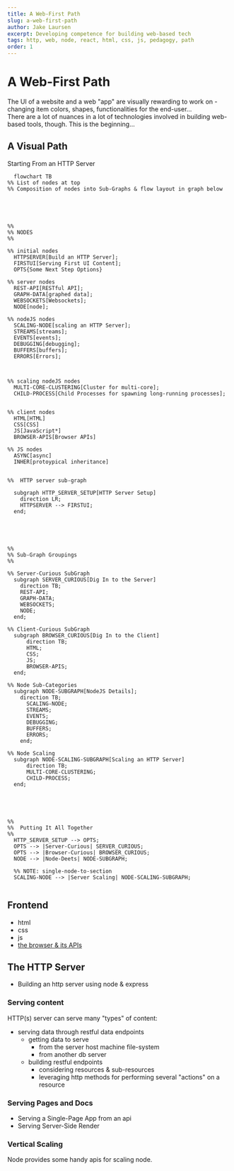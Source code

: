 ```yaml
---
title: A Web-First Path
slug: a-web-first-path
author: Jake Laursen
excerpt: Developing competence for building web-based tech
tags: http, web, node, react, html, css, js, pedagogy, path
order: 1
---
```


# A Web-First Path

The UI of a website and a web "app" are visually rewarding to work on - changing item colors, shapes, functionalities for the end-user...  
There are a lot of nuances in a lot of technologies involved in building web-based tools, though. This is the beginning...

## A Visual Path

Starting From an HTTP Server

```mermaid
  flowchart TB
%% List of nodes at top
%% Composition of nodes into Sub-Graphs & flow layout in graph below





%%
%% NODES
%%

%% initial nodes
  HTTPSERVER[Build an HTTP Server];
  FIRSTUI[Serving First UI Content];
  OPTS{Some Next Step Options}

%% server nodes
  REST-API[RESTful API];
  GRAPH-DATA[graphed data];
  WEBSOCKETS[Websockets];
  NODE[node];

%% nodeJS nodes
  SCALING-NODE[scaling an HTTP Server];
  STREAMS[streams];
  EVENTS[events];
  DEBUGGING[debugging];
  BUFFERS[buffers];
  ERRORS[Errors];



%% scaling nodeJS nodes
  MULTI-CORE-CLUSTERING[Cluster for multi-core];
  CHILD-PROCESS[Child Processes for spawning long-running processes];


%% client nodes
  HTML[HTML]
  CSS[CSS]
  JS[JavaScript*]
  BROWSER-APIS[Browser APIs]

%% JS nodes
  ASYNC[async]
  INHER[protoypical inheritance]


%%  HTTP server sub-graph

  subgraph HTTP_SERVER_SETUP[HTTP Server Setup]
    direction LR;
    HTTPSERVER --> FIRSTUI;
  end;





%%
%% Sub-Graph Groupings
%%

%% Server-Curious SubGraph
  subgraph SERVER_CURIOUS[Dig In to the Server]
    direction TB;
    REST-API;
    GRAPH-DATA;
    WEBSOCKETS;
    NODE;
  end;

%% Client-Curious SubGraph
  subgraph BROWSER_CURIOUS[Dig In to the Client]
      direction TB;
      HTML;
      CSS;
      JS;
      BROWSER-APIS;
  end;

%% Node Sub-Categories
  subgraph NODE-SUBGRAPH[NodeJS Details];
    direction TB;
      SCALING-NODE;
      STREAMS;
      EVENTS;
      DEBUGGING;
      BUFFERS;
      ERRORS;
    end;

%% Node Scaling
  subgraph NODE-SCALING-SUBGRAPH[Scaling an HTTP Server]
      direction TB;
      MULTI-CORE-CLUSTERING;
      CHILD-PROCESS;
  end;





%%
%%  Putting It All Together
%%
  HTTP_SERVER_SETUP --> OPTS;
  OPTS --> |Server-Curious| SERVER_CURIOUS;
  OPTS --> |Browser-Curious| BROWSER_CURIOUS;
  NODE --> |Node-Deets| NODE-SUBGRAPH;

  %% NOTE: single-node-to-section
  SCALING-NODE --> |Server Scaling| NODE-SCALING-SUBGRAPH;


```

## Frontend

- html
- css
- js
- [the browser & its APIs](https://developer.mozilla.org/en-US/docs/Web/API)

## The HTTP Server

- Building an http server using node & express

### Serving content

HTTP(s) server can serve many "types" of content:

- serving data through restful data endpoints
  - getting data to serve
    - from the server host machine file-system
    - from another db server
  - building restful endpoints
    - considering resources & sub-resources
    - leveraging http methods for performing several "actions" on a resource

### Serving Pages and Docs

- Serving a Single-Page App from an api
- Serving Server-Side Render

### Vertical Scaling

Node provides some handy apis for scaling node.
